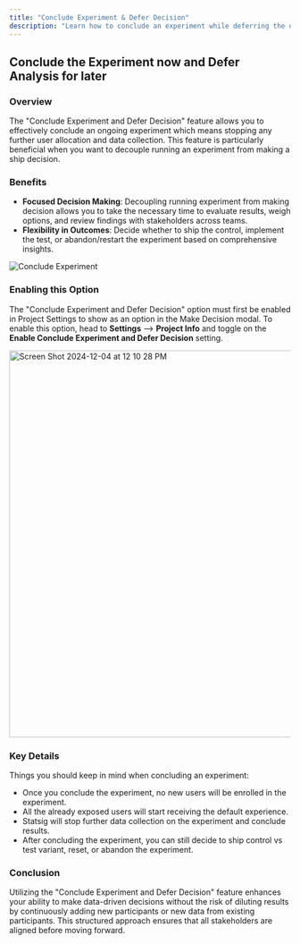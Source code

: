 ```yaml
---
title: "Conclude Experiment & Defer Decision"
description: "Learn how to conclude an experiment while deferring the decision to ship changes."
---
```

## Conclude the Experiment now and Defer Analysis for later

### Overview
The "Conclude Experiment and Defer Decision" feature allows you to effectively conclude an ongoing experiment which means stopping any further user allocation and data collection. This feature is particularly beneficial when you want to decouple running an experiment from making a ship decision.


### Benefits
- **Focused Decision Making**: Decoupling running experiment from making decision allows you to take the necessary time to evaluate results, weigh options, and review findings with stakeholders across teams.
- **Flexibility in Outcomes**: Decide whether to ship the control, implement the test, or abandon/restart the experiment based on comprehensive insights.

![Conclude Experiment](/images/experiments/conclude_experiment.png)

### Enabling this Option 
The "Conclude Experiment and Defer Decision" option must first be enabled in Project Settings to show as an option in the Make Decision modal. To enable this option, head to **Settings** --> **Project Info** and toggle on the **Enable Conclude Experiment and Defer Decision** setting.

<img width="692" alt="Screen Shot 2024-12-04 at 12 10 28 PM" src="https://github.com/user-attachments/assets/26ce509b-aed8-4bcb-8c4e-f2f03518d3be"/>


### Key Details

Things you should keep in mind when concluding an experiment:

- Once you conclude the experiment, no new users will be enrolled in the experiment.
- All the already exposed users will start receiving the default experience.
- Statsig will stop further data collection on the experiment and conclude results.
- After concluding the experiment, you can still decide to ship control vs test variant, reset, or abandon the experiment.

### Conclusion

Utilizing the "Conclude Experiment and Defer Decision" feature enhances your ability to make data-driven decisions without the risk of diluting results by continuously adding new participants or new data from existing participants. This structured approach ensures that all stakeholders are aligned before moving forward.
